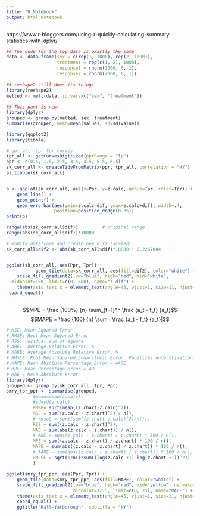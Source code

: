 ```yaml
---
title: "R Notebook"
output: html_notebook
---
```


https://www.r-bloggers.com/using-r-quickly-calculating-summary-statistics-with-dplyr/


```r
## The code for the toy data is exactly the same
data <- data.frame(sex = c(rep(1, 1000), rep(2, 1000)),
                   treatment = rep(c(1, 2), 1000),
                   response1 = rnorm(2000, 0, 1),
                   response2 = rnorm(2000, 0, 1))
 
## reshape2 still does its thing:
library(reshape2)
melted <- melt(data, id.vars=c("sex", "treatment"))
 
## This part is new:
library(dplyr)
grouped <- group_by(melted, sex, treatment)
summarise(grouped, mean=mean(value), sd=sd(value))
```


```r

library(ggplot2)
library(tibble)

# get all `lp` Tpr curves
tpr_all <- getCurvesDigitized(pprRange = "lp")
ppr <- c(0.5, 1.5, 2.5, 3.5, 4.5, 5.5, 6.5) 
sk_corr_all <- createTidyFromMatrix(ppr, tpr_all, correlation = "HY")
as.tibble(sk_corr_all)


p <- ggplot(sk_corr_all, aes(x=Ppr, y=z.calc, group=Tpr, color=Tpr)) +
    geom_line() +
    geom_point() +
    geom_errorbar(aes(ymin=z.calc-dif, ymax=z.calc+dif), width=.4,
                  position=position_dodge(0.05))
print(p)

range(abs(sk_corr_all$dif))         # original range
range(abs(sk_corr_all$dif))*10000 

# modify dataframe and create new dif2 (scaled)
sk_corr_all$dif2 <- abs(sk_corr_all$dif)*10000 - 0.2267004


ggplot(sk_corr_all, aes(Ppr, Tpr)) +
           geom_tile(data=sk_corr_all, aes(fill=dif2), color="white") +
    scale_fill_gradient2(low="blue", high="red", mid="white", 
  midpoint=150, limit=c(0, 600), name="z dif") +
    theme(axis.text.x = element_text(angle=45, vjust=1, size=11, hjust=1))+
 coord_equal()
    
```

$$MPE = \frac {100%} {n} \sum_{t=1}^n \frac {a_t - f_t} {a_t}$$
$$MAPE = \frac {100} {n} \sum | \frac {a_t - f_t} {a_t}|$$ 

```r
# MSE: Mean Squared Error
# RMSE: Root Mean Sqyared Error
# RSS: residual sum of square
# ARE:  Average Relative Error, %
# AARE: Average Absolute Relative Error, %
# RMSLE: Root Mean Squared Logarithmic Error. Penalizes understimation.
# MAPE: Mean Absolute Percentage Error = AARE
# MPE: Mean Percentage error = ARE
# MAE = Mean Absolute Error
library(dplyr)
grouped <- group_by(sk_corr_all, Tpr, Ppr)
smry_tpr_ppr <- summarise(grouped, 
          #mean=mean(z.calc), 
          #sd=sd(z.calc), 
          RMSE= sqrt(mean((z.chart-z.calc)^2)), 
          MSE = sum((z.calc - z.chart)^2) / n(), 
          # rmse2 = sqrt(sum((z.chart-z.calc)^2)/n()),
          RSS = sum((z.calc - z.chart)^2),
          MAE = sum(abs(z.calc - z.chart)) / n(),
          # ARE = sum((z.calc - z.chart) / z.chart) * 100 / n(),
          MPE = sum((z.calc - z.chart) / z.chart) * 100 / n(),
          MAPE = sum(abs((z.calc - z.chart) / z.chart)) * 100 / n(),
          # AARE = sum(abs((z.calc - z.chart) / z.chart)) * 100 / n(),
          RMLSE = sqrt(1/n()*sum((log(z.calc +1)-log(z.chart +1))^2))
          )

ggplot(smry_tpr_ppr, aes(Ppr, Tpr)) + 
    geom_tile(data=smry_tpr_ppr, aes(fill=MAPE), color="white") +
    scale_fill_gradient2(low="blue", high="red", mid="yellow", na.value = "pink",
                         midpoint=12.5, limit=c(0, 25), name="MAPE") + 
    theme(axis.text.x = element_text(angle=45, vjust=1, size=11, hjust=1)) + 
    coord_equal() +
    ggtitle("Hall-Yarborough", subtitle = "HY")
```